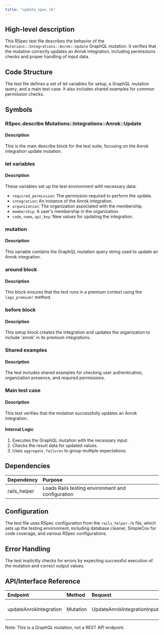 ```yaml
---
title: "update_spec.rb"
---
```


## High-level description
This RSpec test file describes the behavior of the `Mutations::Integrations::Anrok::Update` GraphQL mutation. It verifies that the mutation correctly updates an Anrok integration, including permissions checks and proper handling of input data.

## Code Structure
The test file defines a set of let variables for setup, a GraphQL mutation query, and a main test case. It also includes shared examples for common permission checks.

## Symbols

### RSpec.describe Mutations::Integrations::Anrok::Update
#### Description
This is the main describe block for the test suite, focusing on the Anrok integration update mutation.

### let variables
#### Description
These variables set up the test environment with necessary data:

- `required_permission`: The permission required to perform the update.
- `integration`: An instance of the Anrok integration.
- `organization`: The organization associated with the membership.
- `membership`: A user's membership in the organization.
- `code`, `name`, `api_key`: New values for updating the integration.

### mutation
#### Description
This variable contains the GraphQL mutation query string used to update an Anrok integration.

### around block
#### Description
This block ensures that the test runs in a premium context using the `lago_premium!` method.

### before block
#### Description
This setup block creates the integration and updates the organization to include 'anrok' in its premium integrations.

### Shared examples
#### Description
The test includes shared examples for checking user authentication, organization presence, and required permissions.

### Main test case
#### Description
This test verifies that the mutation successfully updates an Anrok integration.

#### Internal Logic
1. Executes the GraphQL mutation with the necessary input.
2. Checks the result data for updated values.
3. Uses `aggregate_failures` to group multiple expectations.

## Dependencies
| Dependency | Purpose |
|:-----------|:--------|
| rails_helper | Loads Rails testing environment and configuration |

## Configuration
The test file uses RSpec configuration from the `rails_helper.rb` file, which sets up the testing environment, including database cleaner, SimpleCov for code coverage, and various RSpec configurations.

## Error Handling
The test implicitly checks for errors by expecting successful execution of the mutation and correct output values.

## API/Interface Reference
| Endpoint | Method | Request | Response | Description |
|:---------|:-------|:--------|:---------|:------------|
| updateAnrokIntegration | Mutation | UpdateAnrokIntegrationInput | Updated integration data | Updates an Anrok integration |

Note: This is a GraphQL mutation, not a REST API endpoint.